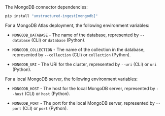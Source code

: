 The MongoDB connector dependencies:

```bash CLI, Python
pip install "unstructured-ingest[mongodb]"
```

For a MongoDB Atlas deployment, the following environment variables:

- `MONGODB_DATABASE` - The name of the database, represented by `--database` (CLI) or `database` (Python).

- `MONGODB_COLLECTION` - The name of the collection in the database, represented by `--collection` (CLI) or `collection` (Python).

- `MONGODB_URI` - The URI for the cluster, represented by `--uri` (CLI) or `uri` (Python). 

For a local MongoDB server, the following environment variables:

- `MONGODB_HOST` - The host for the local MongoDB server, represented by `--host` (CLI) or `host` (Python).

- `MONGODB_PORT` - The port for the local MongoDB server, represented by `--port` (CLI) or `port` (Python).

